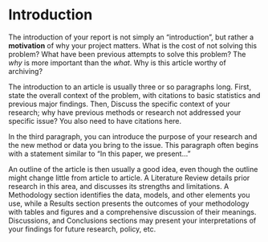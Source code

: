 # Introduction

The introduction of your report is not simply an "introduction", but rather a **motivation** of why your project matters. What is the cost of not solving this problem? What have been previous attempts to solve this problem? The *why* is more important than the *what*. Why is this article worthy of archiving?

The introduction to an article is usually three or so paragraphs long. First, state the overall context of the problem, with citations to basic statistics and previous major findings. Then, Discuss the specific context of your research; why have previous methods or research not addressed your specific issue? You also need to have citations here.

In the third paragraph, you can introduce the purpose of your research and the new method or data you bring to the issue. This paragraph often begins with a statement similar to "In this paper, we present..."

An outline of the article is then usually a good idea, even though the outline might change little from article to article. A Literature Review details prior research in this area, and discusses its strengths and limitations. A Methodology section identifies the data, models, and other elements you use, while a Results section presents the outcomes of your methodology with tables and figures and a comprehensive discussion of their meanings. Discussions, and Conclusions sections may present your interpretations of your findings for future research, policy, etc.
